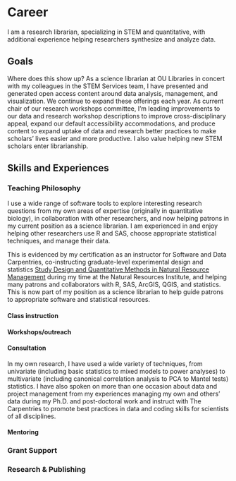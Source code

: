 # Career {.unnumbered}

I am a research librarian, specializing in STEM and quantitative, with additional experience helping researchers synthesize and analyze data.

## Goals


Where does this show up? As a science librarian at OU Libraries in concert with my colleagues in the STEM Services team, I have presented and generated open access content around data analysis, management, and visualization. We continue to expand these offerings each year. As current chair of our research workshops committee, I'm leading improvements to our data and research workshop descriptions to improve cross-disciplinary appeal, expand our default accessibility accommodations, and produce content to expand uptake of data and research better practices to make scholars' lives easier and more productive. I also value helping new STEM scholars enter librarianship.

## Skills and Experiences

### Teaching Philosophy

I use a wide range of software tools to explore interesting research questions from my own areas of expertise (originally in quantitative biology), in collaboration with other researchers, and now helping patrons in my current position as a science librarian. I am experienced in and enjoy helping other researchers use R and SAS, choose appropriate statistical techniques, and manage their data.

This is evidenced by my certification as an instructor for Software and Data Carpentries, co-instructing graduate-level experimental design and statistics [Study Design and Quantitative Methods in Natural Resource Management](@section-teaching_experience.qmd#sec-nrm-quant) during my time at the Natural Resources Institute, and helping many patrons and collaborators with R, SAS, ArcGIS, QGIS, and statistics. This is now part of my position as a science librarian to help guide patrons to appropriate software and statistical resources. 


#### Class instruction

#### Workshops/outreach

#### Consultation

In my own research, I have used a wide variety of techniques, from univariate (including basic statistics to mixed models to power analyses) to multivariate (including canonical correlation analysis to PCA to Mantel tests) statistics. I have also spoken on more than one occasion about data and project management from my experiences managing my own and others' data during my Ph.D. and post-doctoral work and instruct with The Carpentries to promote best practices in data and coding skills for scientists of all disciplines.


#### Mentoring

### Grant Support

### Research & Publishing

